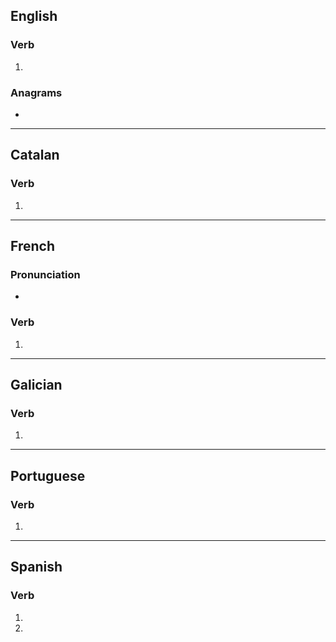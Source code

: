 {{also|improvisés}}
==English==

===Verb===
{{head|en|verb form}}

# {{en-third-person singular of|improvise}}

===Anagrams===
* {{anagrams|en|a=eiimoprssv|promissive}}

----

==Catalan==

===Verb===
{{head|ca|verb form}}

# {{ca-verb form of|p=2|n=sg|t=pres|m=ind|improvisar}}

----

==French==

===Pronunciation===
* {{fr-IPA|pos=v}}

===Verb===
{{head|fr|verb form}}

# {{inflection of|fr|improviser||2|s|pres|ind//sub}}

----

==Galician==

===Verb===
{{gl-verb-form}}

# {{inflection of|gl|improvisar||2|s|pres|subj}}

----

==Portuguese==

===Verb===
{{head|pt|verb form}}

# {{pt-verb-form-of|improvisar}}

----

==Spanish==

===Verb===
{{head|es|verb form}}

# {{es-verb form of|ending=ar|mood=imperative|sense=negative|pers=2|formal=no|number=singular|improvisar}}
# {{es-verb form of|ending=ar|mood=subjunctive|tense=present|pers=2|formal=no|number=singular|improvisar}}